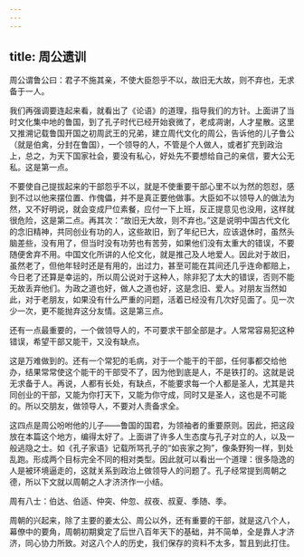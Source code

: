 ```yaml
---
---
---
```

title: 周公遗训
---




周公谓鲁公曰：君子不施其亲，不使大臣怨乎不以，故旧无大故，则不弃也，无求备于一人。

我们再强调要连起来看，就看出了《论语》的道理，指导我们的方针。上面讲了当时文化集中地的鲁国，到了孔子时代已经开始衰微了，老成凋谢，人才星散。这里又推溯记载鲁国开国之初周武王的兄弟，建立周代文化的周公，告诉他的儿子鲁公（就是伯禽，分封在鲁国），一个领导的人，不管是个人做人，或者扩充到政治上，总之，为天下国家社会，要没有私心，好处先不要想给自己的亲信，要大公无私。这是第一点。

不要使自己提拔起来的干部怨乎不以，就是不使重要干部心里不以为然的怨怼，感到不过以他来摆位置、作傀儡，并不是真正要他做事。大臣如不以领导人的做法为然，又不好明说，就会变成尸位素餐，应付一下上班，反正提意见也没用，这样就很危险，这是第二点。再其次：“故旧无大故，则不弃也。”这是说明中国古代文化的念旧精神，共同创业有功的人，这些故旧，到了年纪已大，应该退休时，虽然头脑差些，没有用了，但当时没有功劳也有苦劳，如果他们没有太重大的错误，不要随便舍弃不用。中国文化所讲的人伦文化，就是推己及人地爱人。因此对于故旧，虽然老了，但他年轻时还是有用的，出过力，甚至可能在其间还几乎连命都赔上，今日老了还算是幸运的，所以周公说对于这种人，除非犯了太大的错误，否则不能无故丢弃他们。为政之道也好，做人之道也好，这是念旧、爱人。对朋友当然如此，对于老朋友，如果没有什么严重的问题，活着已经没有几次好见面了。见一次少一次，更不能抛弃这分友情。这是第三点。

还有一点最重要的，一个做领导人的，不可要求干部全部是才。人常常容易犯这种错误，希望干部又能干，又没有缺点。

这是万难做到的。还有一个常犯的毛病，对于一个能干的干部，任何事都交给他办，结果常常使这个能干的干部受不了，因为他到底是人，不是铁打的。这就是说无求备于人。再说，人都有长处，有缺点，不能要求每一个人都是圣人，尤其是共同创业的干部，又能为你打天下，又能为你守成，同时又是圣人，这也是不可能的。所以交朋友，做领导人，不要对人责备求全。

这四点是周公吩咐他的儿子——鲁国的国君，为领袖者的重要原则。因此，把这段放在本篇这个地方，编得太好了。上面讲了许多人生态度与孔子对立的人，以及一般逃隐之士。如《孔子家语》记载所骂孔子的“如丧家之狗”，像条野狗一样，到处乱跑。形成两个目标完全不同的相对类型。因此就可以看出一个道理：很多隐逸的人是被环境逼走的，这就关系到政治上做领导人的问题了。孔子经常提到周朝之德，所以下文就以周朝之人才济济作一小结。

周有八士：伯达、伯适、仲突、仲忽、叔夜、叔夏、季随、季。

周朝的兴起来，除了主要的姜太公、周公以外，还有重要的干部，就是这八个人，幕僚中的要角，周朝初期奠定了后世八百年天下的基础，并不简单，全是靠人才济济，同心协力所致。对这八个人的历史，我们保存的资料不太多，暂且到此打住。